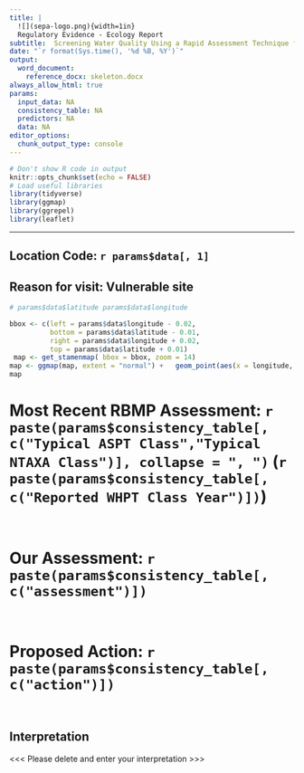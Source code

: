 ```yaml
---
title: |
  ![](sepa-logo.png){width=1in}  
  Regulatory Evidence - Ecology Report
subtitle:  Screening Water Quality Using a Rapid Assessment Technique for Freshwater Invertebrate
date: "`r format(Sys.time(), '%d %B, %Y')`"
output:
  word_document:
    reference_docx: skeleton.docx
always_allow_html: true
params:
  input_data: NA
  consistency_table: NA
  predictors: NA
  data: NA
editor_options:
  chunk_output_type: console
---
```


```r
# Don't show R code in output
knitr::opts_chunk$set(echo = FALSE)
# Load useful libraries
library(tidyverse)
library(ggmap)
library(ggrepel)
library(leaflet)
```

<hr>

## Location Code: `r params$data[, 1]`
## Reason for visit: Vulnerable site

```r

# params$data$latitude params$data$longitude

bbox <- c(left = params$data$longitude - 0.02,
          bottom = params$data$latitude - 0.01, 
          right = params$data$longitude + 0.02,
          top = params$data$latitude + 0.01)
 map <- get_stamenmap( bbox = bbox, zoom = 14)
map <- ggmap(map, extent = "normal") +   geom_point(aes(x = longitude, y = latitude), data = params$data, colour = "red", size = 2) + theme_nothing()
map

```

# Most Recent RBMP Assessment: `r paste(params$consistency_table[, c("Typical ASPT Class","Typical NTAXA Class")], collapse = ", ")` (`r paste(params$consistency_table[, c("Reported WHPT Class Year")])`)

<br>

# Our Assessment: `r paste(params$consistency_table[, c("assessment")])`

<br>

# Proposed Action: `r paste(params$consistency_table[, c("action")])`

<br>

## Interpretation

<<< Please delete and enter your interpretation >>>
